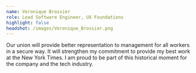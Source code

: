 ```yaml
---
name: Veronique Brossier
role: Lead Software Engineer, UX Foundations
highlight: false
headshot: /images/Veronique_Brossier.png
---
```

Our union will provide better representation to management for all workers in a secure way. It will strengthen my commitment to provide my best work at the New York Times. I am proud to be part of this historical moment for the company and the tech industry.